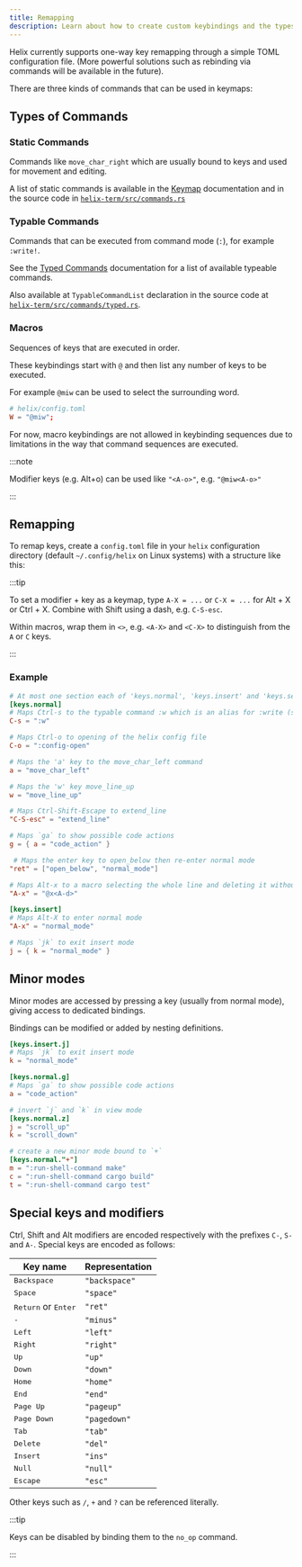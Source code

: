 ```yaml
---
title: Remapping
description: Learn about how to create custom keybindings and the types of commands in Helix
---
```


Helix currently supports one-way key remapping through a simple TOML configuration
file. (More powerful solutions such as rebinding via commands will be
available in the future).

There are three kinds of commands that can be used in keymaps:

## Types of Commands

### Static Commands

Commands like `move_char_right` which are usually bound to keys and used for movement and editing.

A list of static commands is available in the [Keymap](/reference/keymap) documentation and in the source code in [`helix-term/src/commands.rs`](https://github.com/helix-editor/helix/blob/master/helix-term/src/commands.rs)

### Typable Commands

Commands that can be executed from command mode (`:`), for example `:write!`.

See the [Typed Commands](/reference/typed-commands) documentation for a list of available typeable commands.

Also available at `TypableCommandList` declaration in the source code at [`helix-term/src/commands/typed.rs`](https://github.com/helix-editor/helix/blob/master/helix-term/src/commands/typed.rs).

### Macros

Sequences of keys that are executed in order.

These keybindings start with `@` and then list any number of keys to be executed.

For example `@miw` can be used to select the surrounding word.

```toml
# helix/config.toml
W = "@miw";
```

For now, macro keybindings are not allowed in keybinding sequences due to limitations in the way that command sequences are executed.

:::note

Modifier keys (e.g. Alt+o) can be used like `"<A-o>"`, e.g. `"@miw<A-o>"`

:::

## Remapping

To remap keys, create a `config.toml` file in your `helix` configuration
directory (default `~/.config/helix` on Linux systems) with a structure like
this:

:::tip

To set a modifier + key as a keymap, type `A-X = ...` or `C-X = ...` for Alt + X or Ctrl + X. Combine with Shift using a dash, e.g. `C-S-esc`.

Within macros, wrap them in `<>`, e.g. `<A-X>` and `<C-X>` to distinguish from the `A` or `C` keys.

:::

### Example

```toml
# At most one section each of 'keys.normal', 'keys.insert' and 'keys.select'
[keys.normal]
# Maps Ctrl-s to the typable command :w which is an alias for :write (save file)
C-s = ":w"

# Maps Ctrl-o to opening of the helix config file
C-o = ":config-open"

# Maps the 'a' key to the move_char_left command
a = "move_char_left"

# Maps the 'w' key move_line_up
w = "move_line_up"

# Maps Ctrl-Shift-Escape to extend_line
"C-S-esc" = "extend_line"

# Maps `ga` to show possible code actions
g = { a = "code_action" }

 # Maps the enter key to open_below then re-enter normal mode
"ret" = ["open_below", "normal_mode"]

# Maps Alt-x to a macro selecting the whole line and deleting it without yanking it
"A-x" = "@x<A-d>"

[keys.insert]
# Maps Alt-X to enter normal mode
"A-x" = "normal_mode"

# Maps `jk` to exit insert mode
j = { k = "normal_mode" }
```

## Minor modes

Minor modes are accessed by pressing a key (usually from normal mode), giving access to dedicated bindings.

Bindings can be modified or added by nesting definitions.

```toml
[keys.insert.j]
# Maps `jk` to exit insert mode
k = "normal_mode"

[keys.normal.g]
# Maps `ga` to show possible code actions
a = "code_action"

# invert `j` and `k` in view mode
[keys.normal.z]
j = "scroll_up"
k = "scroll_down"

# create a new minor mode bound to `+`
[keys.normal."+"]
m = ":run-shell-command make"
c = ":run-shell-command cargo build"
t = ":run-shell-command cargo test"
```

## Special keys and modifiers

Ctrl, Shift and Alt modifiers are encoded respectively with the prefixes
`C-`, `S-` and `A-`. Special keys are encoded as follows:

| Key name                              | Representation |
| ------------------------------------- | -------------- |
| <kbd>Backspace</kbd>                  | `"backspace"`  |
| <kbd>Space</kbd>                      | `"space"`      |
| <kbd>Return</kbd> or <kbd>Enter</kbd> | `"ret"`        |
| <kbd>-</kbd>                          | `"minus"`      |
| <kbd>Left</kbd>                       | `"left"`       |
| <kbd>Right</kbd>                      | `"right"`      |
| <kbd>Up</kbd>                         | `"up"`         |
| <kbd>Down</kbd>                       | `"down"`       |
| <kbd>Home</kbd>                       | `"home"`       |
| <kbd>End</kbd>                        | `"end"`        |
| <kbd>Page Up</kbd>                    | `"pageup"`     |
| <kbd>Page Down</kbd>                  | `"pagedown"`   |
| <kbd>Tab</kbd>                        | `"tab"`        |
| <kbd>Delete</kbd>                     | `"del"`        |
| <kbd>Insert</kbd>                     | `"ins"`        |
| <kbd>Null</kbd>                       | `"null"`       |
| <kbd>Escape</kbd>                     | `"esc"`        |

Other keys such as `/`, `+` and `?` can be referenced literally.

:::tip

Keys can be disabled by binding them to the `no_op` command.

:::
